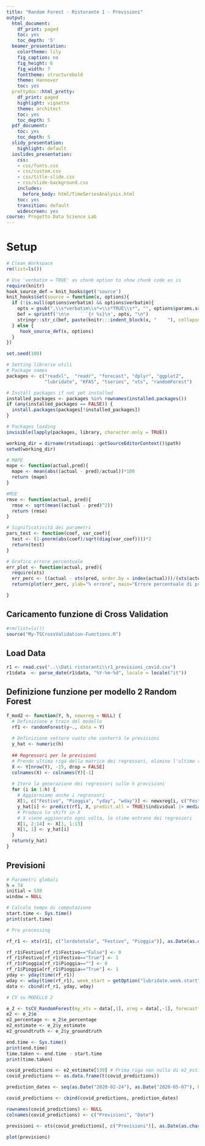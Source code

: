 ```yaml
---
title: "Random Forest - Ristorante 1 - Previsioni"
output:
  html_document:
    df_print: paged
    toc: yes
    toc_depth: '5'
  beamer_presentation:
    colortheme: lily
    fig_caption: no
    fig_height: 6
    fig_width: 7
    fonttheme: structurebold
    theme: Hannover
    toc: yes
  prettydoc::html_pretty:
    df_print: paged
    highlight: vignette
    theme: architect
    toc: yes
    toc_depth: 5
  pdf_document:
    toc: yes
    toc_depth: 5
  slidy_presentation:
    highlight: default
  ioslides_presentation:
    css:
    - css/fonts.css
    - css/custom.css
    - css/title-slide.css
    - css/slide-background.css
    includes:
      before_body: html/TimeSeriesAnalysis.html
    toc: yes
    transition: default
    widescreen: yes
course: Progetto Data Science Lab
---
```



# Setup


```r
# Clean Workspace
rm(list=ls())
```

```r
# Use 'verbatim = TRUE' as chunk option to show chunk code as is
require(knitr)
hook_source_def = knit_hooks$get('source')
knit_hooks$set(source = function(x, options){
  if (!is.null(options$verbatim) && options$verbatim){
    opts = gsub(",\\s*verbatim\\s*=\\s*TRUE\\s*", "", options$params.src)
    bef = sprintf('\n\n    ```{r %s}\n', opts, "\n")
    stringr::str_c(bef, paste(knitr:::indent_block(x, "    "), collapse = '\n'), "\n    ```\n")
  } else {
     hook_source_def(x, options)
  }
})
```

```r
set.seed(100)

# Setting librerie utili
# Package names
packages <- c("readxl",  "readr", "forecast", "dplyr", "ggplot2",
              "lubridate", "KFAS", "tseries", "xts", "randomForest") 

# Install packages if not yet installed
installed_packages <- packages %in% rownames(installed.packages())
if (any(installed_packages == FALSE)) {
  install.packages(packages[!installed_packages])
}

# Packages loading
invisible(lapply(packages, library, character.only = TRUE))

working_dir = dirname(rstudioapi::getSourceEditorContext()$path)
setwd(working_dir)

# MAPE 
mape <- function(actual,pred){
  mape <- mean(abs((actual - pred)/actual))*100
  return (mape)
}

#MSE
rmse <- function(actual, pred){
  rmse <- sqrt(mean((actual - pred)^2))
  return (rmse)
}

# Significatività dei parametri
pars_test <- function(coef, var_coef){
  test <- (1-pnorm(abs(coef)/sqrt(diag(var_coef))))*2
  return(test)
}

# Grafico errore percentuale 
err_plot <- function(actual, pred){
  require(xts)
  err_perc <- ((actual - xts(pred, order.by = index(actual)))/(xts(actual, order.by = index(actual))))*100
  return(plot(err_perc, ylab="% errore", main="Errore percentuale di previsione"))

}
```

## Caricamento funzione di Cross Validation

```r
#rm(list=ls())
source("My-TSCrossValidation-Functions.R")
```

## Load Data

```r
r1 <- read.csv("..\\Dati ristoranti\\r1_previsioni_covid.csv")
r1$data  <- parse_date(r1$data, "%Y-%m-%d", locale = locale("it"))
```

## Definizione funzione per modello 2 Random Forest

```r
f_mod2 <- function(Y, h, newxreg = NULL) {
  # Definizione e train del modello
  rf1 <- randomForest(y~., data = Y)
  
  # Definizione vettore vuoto che conterrà le previsioni
  y_hat <- numeric(h)
  
  ## Regressori per le previsioni
  # Prendo ultima riga della matrice dei regressori, elimino l'ultimo ritardo
  X <- Y[nrow(Y), -15, drop = FALSE] 
  colnames(X) <- colnames(Y)[-1] 
  
  # Itero la generazione dei regressori sulle h previsioni
  for (i in 1:h) {
    # Aggiorniamo anche i regressori
    X[1, c("Festivo", "Pioggia", "yday", "wday")] <- newxreg[i, c("Festivo", "Pioggia", "yday", "wday")]
    y_hat[i] <- predict(rf1, X, predict.all = TRUE)$individual |> median() # predict.all=True mantiene la stima data da tutti gli alberi nella foresta. Dopodichè si vanno a selezionare tutti e a prenderne la mediana (in alternativa, la media)
    # Produco lo shift in X
    # X viene aggionrato ogni volta, le stime entrano dei regressori
    X[1, 2:14] <- X[1, 1:13]
    X[1, 1] <- y_hat[i]
  }
  return(y_hat)
}
```

## Previsioni

```r
# Parametri globali
h = 74
initial = 538
window = NULL

# Calcolo tempo di computazione
start.time <- Sys.time()
print(start.time)

# Pre processing

rf_r1 <- xts(r1[, c("lordototale", "Festivo", "Pioggia")], as.Date(as.character(r1$data), format = "%Y-%m-%d"))

rf_r1$Festivo[rf_r1$Festivo=="False"] <- 0
rf_r1$Festivo[rf_r1$Festivo=="True"] <- 1
rf_r1$Pioggia[rf_r1$Pioggia==""] <- 0
rf_r1$Pioggia[rf_r1$Pioggia=="True"] <- 1
yday <- yday(time(rf_r1))
wday <- wday(time(rf_r1), week_start = getOption("lubridate.week.start", 1))
data <- cbind(rf_r1, yday, wday)

# CV su MODELLO 2

e_2 <- tsCV_RandomForest(my_xts = data[,1], xreg = data[,-1], forecastfunction = f_mod2, h=h, initial = initial, window = window)
e2 <- e_2$e
e2_percentage <- e_2$e_percentage
e2_estimate <- e_2$y_estimate
e2_groundtruth <- e_2$y_groundtruth

end.time <- Sys.time()
print(end.time)
time.taken <- end.time - start.time
print(time.taken)
```
```r
covid_predictions <- e2_estimate[539] # Prima riga non nulla di e2_estimate
covid_predictions <- as.data.frame(t(covid_predictions))

prediction_dates <- seq(as.Date("2020-02-24"), as.Date("2020-05-07"), by = 1)

covid_predictions <- cbind(covid_predictions, prediction_dates)

rownames(covid_predictions) <- NULL
colnames(covid_predictions) <- c("Previsioni", "Date")
```
```r
previsioni <- xts(covid_predictions[, c("Previsioni")], as.Date(as.character(covid_predictions$Date), format = "%Y-%m-%d"))
```

```r
plot(previsioni)
```

